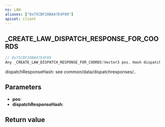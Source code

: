 ```yaml
---
ns: LAW
aliases: ["0x75CBF20BA47E4F89"]
apiset: client
---
```

## _CREATE_LAW_DISPATCH_RESPONSE_FOR_COORDS

```c
// 0x75CBF20BA47E4F89
Any _CREATE_LAW_DISPATCH_RESPONSE_FOR_COORDS(Vector3 pos, Hash dispatchResponseHash);
```

dispatchResponseHash: see common/data/dispatchresponses/..

## Parameters
* **pos**:
* **dispatchResponseHash**:

## Return value